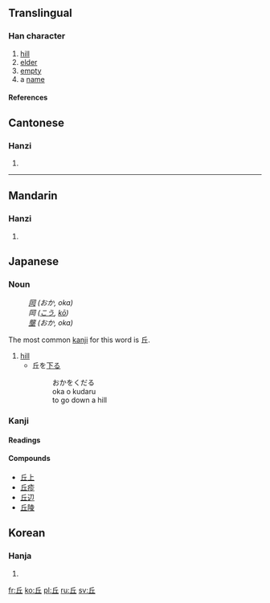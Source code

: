 {{see|丠}}<!-- may be replaced by zh-forms -->

==Translingual==
===Han character===
{{Han char|rad=一|as=04|sn=5|four=7210<sub>1</sub>|canj=人一 (OM)}}
# [[hill]]
# [[elder]]
# [[empty]]
# a [[name]]
====References====
{{Han ref|kx=0077.140|dkj=00033|dj=0156.020|hdz=10017.010|uh=4E18|ud=19992|bh=A543|bd=42307}}




==Cantonese==
===Hanzi===
{{yue-hanzi|jyut=|y=yau1}}
# {{defn|Cantonese}}
----
==Mandarin==
===Hanzi===
{{cmn-hanzi|pin=[[qiū]] (qiu1)|wg=ch'iu<sup>1</sup>}}
# {{defn|Mandarin}}



==Japanese==


===Noun===
{{janoun|おか|oka}}
:''[[岡]] (おか, oka)''
:''岡 ([[こう]], [[kō]])''
:''[[壟]] (おか, oka)''

The most common [[kanji]] for this word is 丘.
# [[hill]]
#*丘を[[下る]]
#*:おかをくだる
#*:oka o kudaru
#*:to go down a hill

===Kanji===
{{ja-kanji|grade=|rs=一04}}
====Readings====
{{ja-readings|on=[[きゅう]] ([[kyū]])|kun=[[おか]] ([[oka]])}}
====Compounds====
*[[丘上]]
*[[丘疹]]
*[[丘辺]]
*[[丘陵]]




==Korean==
===Hanja===
{{ko-hanja|hangeul=구|rv=gu|mr=ku}}
# {{defn|Korean}}






[[fr:丘]]
[[ko:丘]]
[[pl:丘]]
[[ru:丘]]
[[sv:丘]]